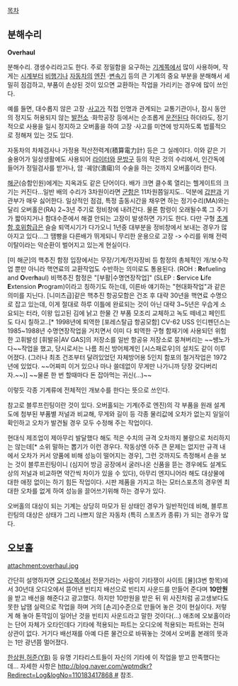 [[목차]]

== 분해수리 ==
'''Overhaul'''

분해수리. 갱생수리라고도 한다. 주로 정밀함을 요구하는 [[기계]]쪽에서 많이 사용하며, 작게는 [[시계]]부터 [[비행기]]나 [[자동차]]의 [[엔진]] ·[[변속기]] 등의 큰 기계의 중요 부분을 분해해서 세밀히 점검하고, 부품이 손상된 것이 있으면 교환하는 작업을 가리키는 경우에 많이 쓰인다. 

예를 들면, 대수롭지 않은 고장 ·[[사고]]가 직접 인명과 관계되는 교통기관이나, 잠시 동안의 정지도 허용되지 않는 [[발전소]] ·화학공장 등에서는 순조롭게 [[운전]]된다 하더라도, 정기적으로 사용을 일시 정지하고 오버홀을 하여 고장 ·사고를 미연에 방지하도록 법률적으로 정해져 있는 것도 있다. 

자동차의 차체검사나 가정용 적산전력계(積算電力計) 등은 그 실례이다. 이와 같은 기술용어가 일상생활에도 사용되어 [[라이터]]와 [[문방구]] 등의 작은 것의 수리에서, 인간독에 들어가 정밀검사를 받거나, 암 ·궤양(潰瘍)의 수술을 하는 것까지 오버홀이라 한다. 

[[해군]](승함인원)에게는 지옥과도 같은 단어이다. 배가 크면 클수록 열리는 헬게이트의 크기는 커진다...일반 배의 수리가 3차원이라면 [[군함]]은 11차원쯤일지도.. 덕분에 [[갑판]]과 기관부가 매우 싫어한다. 일상적인 점검, 특정 출동시간을 채우면 하는 정기수리(MA)와는 달리 오버홀은(RA) 2~3년 주기로 정비창에 내려간다. 물론 함령이 오래될수록 그 주기가 짧아지거나 함대수준에서 해결 안되는 고장이 발생하면 가기도 한다. 다만 구형 [[초계함]],[[호위함]]급은 슬슬 퇴역시기가 다가오니 1년중 대부분을 정비창에서 보내는 경우가 많아지고 있다...그 땜빵을 다른배가 뛰게되니 무리한 운용으로 고장 -> 수리를 위해 전력이탈이라는 악순환이 벌어지고 있는게 현실이다.

[미 해군]의 핵추진 함정 입장에서는 무장/기계/전자장비 등 함정의 총체적인 개/보수작업 뿐만 아니라 핵연료의 교환작업도 수반하는 의미로도 통용된다. (ROH : '''R'''efueling and '''O'''ver'''h'''aul) 비핵추진 함정은 "[부활|수명연장작업]" (SLEP : '''S'''ervice '''L'''ife '''E'''xtension '''P'''rogram)이라고 칭하기도 하는데, 이른바 얘기하는 "현대화작업"과 같은 의미를 지닌다. [니미츠급]같은 핵추진 항공모함은 건조 후 대략 30년을 핵연료 수명으로 잡고 있는데, 이게 절대로 하루 이틀에 완료되는 것이 아닌 대략 3~5년은 우습게 소요되는 터라, 이왕 입고된 김에 낡고 한물 간 부품 모조리 교체하고 녹도 떼네고 페인트도 다시 칠하고..[* 1998년에 퇴역한 [포레스탈급 항공모함] CV-62 USS 인디펜던스는 1985~1988년 수명연장작업을 거치면서 이미 다 퇴역한 구형 함재기에 사용되던 위험한 고휘발성 [휘발유|AV GAS]의 저장소를 일반 항공유 저장소로 뭉쳐버리는 ~~쌩노가다~~작업을 했고, 당시로서는 나름 최신 방어체계인 [시스패로우]의 설치도 같이 이루어졌다. (그러나 최초 건조부터 달려있었던 자체방어용 5인치 함포의 철거작업은 1972년에 있었다. ~~어짜피 이거 있으나 마나 쓸데없이 무게만 나가니까 당장 갖다버리자.~~)] ~~물론 한 번 할때마다 돈 잡아먹는 귀신(...)~~

이렇듯 각종 기계류에 전체적인 개보수를 한다는 뜻으로 쓰인다.

참고로 블루프린팅이란 것이 있다. 오버홀되는 기계(주로 엔진)의 각 부품을 원래 설계도에 첨부된 부품별 저널과 비교해, 무게와 길이 등 각종 물리값에 오차가 없는지 일일이 확인하고 오차가 발견될 경우 모두 수정해 주는 작업이다.

현대식 제조업이 제아무리 발달했다 해도 적은 수치의 규격 오차까지 불량으로 처리하지는 않는데[* 소위 말하는 뽑기가 이런 경우다. 작동상엔 아주 큰 문제는 없지만 규격 내에서 오차가 커서 양품에 비해 성능이 떨어지는 경우], 그런 것까지도 측정해서 손을 보는 것이 블루프린팅이니 (심지어 방금 공장에서 굴러나온 신품을 뜯는 경우에도 설계도상의 저널과 비교하면 약간씩 차이가 있을 수 있다), 아무리 엔지니어라 해도 대상물에 대한 애정 없이는 하기 힘든 작업이다. 시판 제품을 가지고 하는 모터스포츠의 경우엔 최대한 오차를 없게 하여 성능을 끌어쓰기위해 하는 경우가 있다. 

오버홀의 대상이 되는 기계는 상당히 마모가 된 상태인 경우가 일반적인데 비해, 블루프린팅의 대상은 상태가 그리 나쁘지 않은 자동차 (특히 스포츠카 종류) 가 되는 경우가 많다. 
== 오보홀 ==
attachment:overhaul.jpg

간단히 설명하자면 [[오디오]]쪽에서 전문가라는 사람이 기타쟁이 사이트 [뮬](3번 항목)에서 30년대 오디오에서 뜯어낸 빈티지 배선으로 빈티지 사운드를 만들어 준다며 '''10만원'''을 받고 배선을 해준다고 광고했다.
하지만 10만원을 받은 뒤 위 사진처럼 공고생보다도 못한 납땜 실력으로 작업을 하며 거의 [손괴]수준으로 만들어 놓은 것이 현실이다. 저렇게 해 놓아 톤깍임이 일어난 것을 빈티지 사운드라고 말한 것이다(...)
애초에 오보홀이라는 단어 자체가 오타인데다 기타에 적용되는 파트는 오디오에 적용되는 파트와는 전혀 상관이 없다. 거기다 배선재를 아예 다른 물건으로 바꿔놓는 것에서 오버홀 본래의 뜻과는 1만 광년쯤 멀어졌다.

[[한상원]],[[허준(YB)]] 등 유명 기타리스트들이 자신의 기타에 이 작업을 받고 만족했다는데... 자세한 사항은 [[http://blog.naver.com/wptmdkr?Redirect=Log&logNo=110183417868 #]] 참조.
